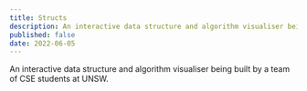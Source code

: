 ```yaml
---
title: Structs
description: An interactive data structure and algorithm visualiser being built by a team of CSE students at UNSW.
published: false
date: 2022-06-05
---
```


An interactive data structure and algorithm visualiser being built by a team of CSE students at UNSW.
